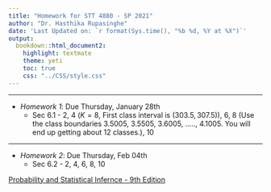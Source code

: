 ```yaml
---
title: "Homework for STT 4880 - SP 2021"
author: "Dr. Hasthika Rupasinghe"
date: 'Last Updated on: `r format(Sys.time(), "%b %d, %Y at %X")`'
output: 
  bookdown::html_document2: 
    highlight: textmate
    theme: yeti
    toc: true
    css: "../CSS/style.css"
---
```


***

* *Homework 1*: Due Thursday, January 28th
    * Sec 6.1 - 2, 4 ($K = 8$, First class interval is $(303.5, 307.5)$), 6, 8 (Use the class boundaries 3.5005, 3.5505, 3.6005, ....., 4.1005. You will end up getting about 12 classes.), 10
    

***


* *Homework 2*: Due Thursday, Feb 04th
    * Sec 6.2 - 2, 4, 6, 8, 10

<!--
***
  
* *Homework 3*: Due Thursday, February 06th
    * Sec 6.3 - 2, 3, 6, 8, 13, 14

 
***

* *Homework 4*: Due Thursday, February 13th
    * Sec 6.4 - 3, 5 (a and b only), 6 (Use of R is fine), 9, 12

 
***

* *Homework 5*: Due Thursday, February 25th
    * Sec 7.1 - 2, 4, 6, 8, 10, 12

 
***

* *Homework 6*: Due Thursday, March 3rd
    * Sec 7.2 - 1, 2, 4, 6, 12

 
***

* *Homework 7*: Due Thursday, March 24th
    * Sec 7.3 - 1 a),b),d),e), 4, 6, 8, 10
    * Sec 7.4 - 2, 3, 6, 8, 10
    
 ***   
 
 * *Homework 8*: Due Thursday, March 31th
    * Sec 8.1 - 2, 4, 6, 8, 10, 12
    * Sec 8.2 - 2, 4, 6, 8, 10, 12
    
    
 *** 
 
 * *Homework 9*: Due  Tuesday, April 14th
    * Sec 8.3 - 5, 6, 8, 10, 12 
    * Sec 8.4 - 2, 4, 6
    
 ***  
 
 * *Homework 10*: Due  Tuesday, April 21st
    * Sec 9.1 - 2, 4, 6, 8, 10
    
    
 ***  
 
 * *Homework 11*: Due Tuesday, April 28th
    * Sec 9.2 - 4, 6, 8, 10 (For Q4: $\leq$ 61, 62-78, 79 $\geq$ )
     
    
 ***  
 -->
 
[Probability and Statistical Infernce - 9th Edition](TextBook.pdf)




    
    

    
    